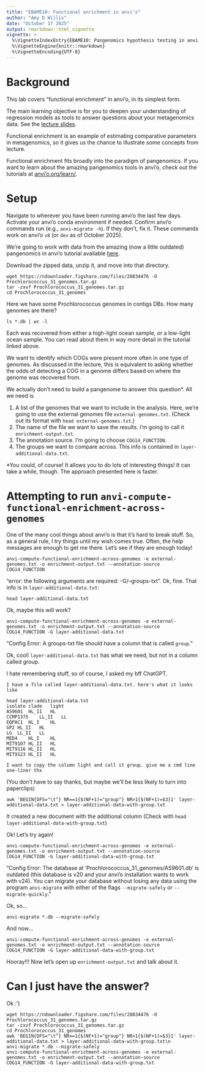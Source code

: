 ```yaml
---
title: "EBAME10: Functional enrichment in anvi'o"
author: "Amy D Willis"
date: "October 17 2025"
output: rmarkdown::html_vignette
vignette: >
  %\VignetteIndexEntry{EBAME10: Pangenomics hypothesis testing in anvi'o}
  %\VignetteEngine{knitr::rmarkdown}
  %\VignetteEncoding{UTF-8}
---
```



# Background

This lab covers "functional enrichment" in anvi'o, in its simplest form. 

The main learning objective is for you to deepen your understanding of regression models as tools to answer questions about your metagenomics data. See the [lecture slides](https://github.com/statdivlab/presentations/blob/main/ebame10/2-regression.pdf). 

Functional enrichment is an example of estimating comparative parameters in metagenomics, so it gives us the chance to illustrate some concepts from lecture. 

Functional enrichment fits broadly into the paradigm of pangenomics. If you want to learn about the amazing pangenomics tools in anvi'o, check out the tutorials at [anvi'o.org/learn/](https://anvi'o.org/learn/). 

# Setup

Navigate to wherever you have been running anvi'o the last few days. Activate your anvi'o conda environment if needed. Confirm anvi'o commands run (e.g., `anvi-migrate -h`). If they don't, fix it. These commands work on anvi'o `v8` (or `dev` as of October 2025). 

We're going to work with data from the amazing (now a little outdated) pangenomics in anvi'o tutorial available [here](https://merenlab.org/2016/11/08/pangenomics-v2/). 

Download the zipped data, unzip it, and move into that directory.

```
wget https://ndownloader.figshare.com/files/28834476 -O Prochlorococcus_31_genomes.tar.gz
tar -zxvf Prochlorococcus_31_genomes.tar.gz
cd Prochlorococcus_31_genomes
```

Here we have some Prochlorococcus genomes in contigs DBs. How many genomes are there?

```
ls *.db | wc -l 
```

Each was recovered from either a high-light ocean sample, or a low-light ocean sample. You can read about them in way more detail in the tutorial linked above.

We want to identify which COGs were present more often in one type of genomes. As discussed in the lecture, this is equivalent to asking whether the odds of detecting a COG in a genome differs based on where the genome was recovered from. 

We actually don't need to build a pangenome to answer this question*. All we need is

1. A list of the genomes that we want to include in the analysis. Here, we're going to use the external genomes file `external-genomes.txt`. (Check out its format with `head external-genomes.txt`.)
2. The name of the file we want to save the results. I'm going to call it `enrichment-output.txt`. 
3. The annotation source. I'm going to choose `COG14_FUNCTION`. 
4. The groups we want to compare across. This info is contained in `layer-additional-data.txt`. 

*You could, of course! It allows you to do lots of interesting things! It can take a while, though. The approach presented here is faster. 

# Attempting to run `anvi-compute-functional-enrichment-across-genomes`

One of the many cool things about anvi'o is that it's hard to break stuff. So, as a general rule, I try things until my wish comes true. Often, the help messages are enough to get me there. Let's see if they are enough today! 

```
anvi-compute-functional-enrichment-across-genomes -e external-genomes.txt -o enrichment-output.txt --annotation-source COG14_FUNCTION 
```

"error: the following arguments are required: -G/--groups-txt". Ok, fine. That info is in `layer-additional-data.txt`:

```
head layer-additional-data.txt
```

Ok, maybe this will work?

```
anvi-compute-functional-enrichment-across-genomes -e external-genomes.txt -o enrichment-output.txt --annotation-source COG14_FUNCTION -G layer-additional-data.txt
```

"Config Error: A groups-txt file should have a column that is called `group`."

Ok, cool! `layer-additional-data.txt` has what we need, but not in a column called group. 

I hate remembering stuff, so of course, I asked my bff ChatGPT. 


```
I have a file called layer-additional-data.txt. here's what it looks like 

head layer-additional-data.txt
isolate	clade	light
AS9601	HL_II	HL
CCMP1375	LL_II	LL
EQPAC1	HL_I	HL
GP2	HL_II	HL
LG	LL_II	LL
MED4	HL_I	HL
MIT9107	HL_II	HL
MIT9116	HL_II	HL
MIT9123	HL_II	HL

I want to copy the column light and call it group. give me a cmd line one-liner thx
```

(You don't have to say thanks, but maybe we'll be less likely to turn into paperclips)

```
awk 'BEGIN{OFS="\t"} NR==1{$(NF+1)="group"} NR>1{$(NF+1)=$3}1' layer-additional-data.txt > layer-additional-data-with-group.txt
```

It created a new document with the additional column (Check with `head layer-additional-data-with-group.txt`)

Ok! Let's try again!

```
anvi-compute-functional-enrichment-across-genomes -e external-genomes.txt -o enrichment-output.txt --annotation-source COG14_FUNCTION -G layer-additional-data-with-group.txt
``` 

"Config Error: The database at 'Prochlorococcus_31_genomes/AS9601.db' is outdated (this database is v20 and your anvi'o installation wants to work with v24). You can migrate your database without losing any data using the program `anvi-migrate` with either of the     flags `--migrate-safely` or `--migrate-quickly`."

Ok, so...

```
anvi-migrate *.db --migrate-safely
```

And now...

```
anvi-compute-functional-enrichment-across-genomes -e external-genomes.txt -o enrichment-output.txt --annotation-source COG14_FUNCTION -G layer-additional-data-with-group.txt
```

Hooray!!! Now let's open up `enrichment-output.txt` and talk about it. 

# Can I just have the answer?

Ok :')

```
wget https://ndownloader.figshare.com/files/28834476 -O Prochlorococcus_31_genomes.tar.gz
tar -zxvf Prochlorococcus_31_genomes.tar.gz
cd Prochlorococcus_31_genomes
awk 'BEGIN{OFS="\t"} NR==1{$(NF+1)="group"} NR>1{$(NF+1)=$3}1' layer-additional-data.txt > layer-additional-data-with-group.txt\n
anvi-migrate *.db --migrate-safely
anvi-compute-functional-enrichment-across-genomes -e external-genomes.txt -o enrichment-output.txt --annotation-source COG14_FUNCTION -G layer-additional-data-with-group.txt
```
